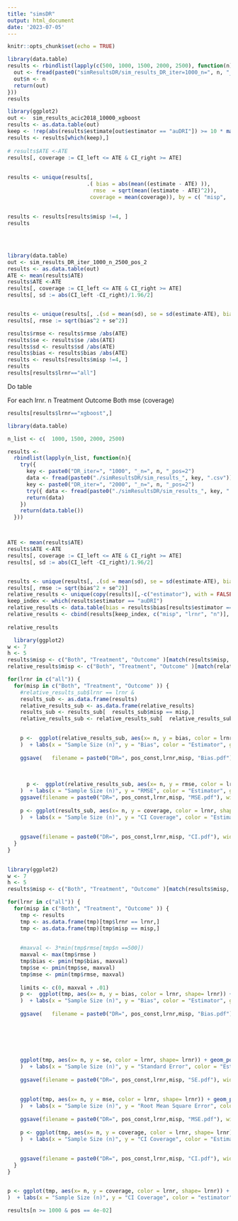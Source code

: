 ```yaml
---
title: "simsDR"
output: html_document
date: '2023-07-05'
---
```


```r
knitr::opts_chunk$set(echo = TRUE)
```

```r
library(data.table)
results <- rbindlist(lapply(c(500, 1000, 1500, 2000, 2500), function(n) {
  out <- fread(paste0("simResultsDR/sim_results_DR_iter=1000_n=", n, "_pos=2.csv"))
  out$n <- n
  return(out)
}))
results
```

```r
library(ggplot2)
out <-  sim_results_acic2018_10000_xgboost
results <- as.data.table(out)
keep <- !rep(abs(results$estimate[out$estimator == "auDRI"]) >= 10 * max(abs(results$ATE)) | abs(results$estimate[results$estimator == "AIPW"]) >= 10 * max(abs(results$ATE)), each = 2)
results <- results[which(keep),]
 
# results$ATE <-ATE
results[, coverage := CI_left <= ATE & CI_right >= ATE]
 
 
results <- unique(results[,
                         .( bias = abs(mean((estimate - ATE) )), 
                           rmse  = sqrt(mean((estimate - ATE)^2)),
                          coverage = mean(coverage)), by = c( "misp",   "estimator", "lrnr")])
 
 
results <- results[results$misp !=4, ]
results
 

 
```





```r
library(data.table)
out <- sim_results_DR_iter_1000_n_2500_pos_2
results <- as.data.table(out)
ATE <- mean(results$ATE)
results$ATE <-ATE
results[, coverage := CI_left <= ATE & CI_right >= ATE]
results[, sd := abs(CI_left -CI_right)/1.96/2]


results <- unique(results[, .(sd = mean(sd), se = sd(estimate-ATE), bias = abs(mean(estimate - ATE)), coverage = mean(coverage)), by = c( "misp",   "estimator", "lrnr")])
results[, rmse := sqrt(bias^2 + se^2)]

results$rmse <- results$rmse /abs(ATE)
results$se <- results$se /abs(ATE)
results$sd <- results$sd /abs(ATE)
results$bias <- results$bias /abs(ATE)
results <- results[results$misp !=4, ]
results
results[results$lrnr=="all"]


```

Do table

For each lrnr.
n  Treatment Outcome Both
mse (coverage)


```r
results[results$lrnr=="xgboost",]

```

```r
library(data.table)

n_list <- c(  1000, 1500, 2000, 2500)

results <-
  rbindlist(lapply(n_list, function(n){
    try({
      key <- paste0("DR_iter=", "1000", "_n=", n, "_pos=2")
      data <- fread(paste0("./simResultsDR/sim_results_", key, ".csv"))
      key <- paste0("DR_iter=", "2000", "_n=", n, "_pos=2")
      try({ data <- fread(paste0("./simResultsDR/sim_results_", key, ".csv"))})
      return(data)
    })
    return(data.table())
  }))



ATE <- mean(results$ATE)
results$ATE <-ATE
results[, coverage := CI_left <= ATE & CI_right >= ATE]
results[, sd := abs(CI_left -CI_right)/1.96/2]


results <- unique(results[, .(sd = mean(sd), se = sd(estimate-ATE), bias = abs(mean(estimate - ATE)), coverage = mean(coverage)), by = c( "misp",   "estimator", "lrnr", "n", "pos_const")])
results[, rmse := sqrt(bias^2 + se^2)]
relative_results <- unique(copy(results)[,-c("estimator"), with = FALSE])
keep_index <- which(results$estimator == "auDRI")
relative_results <- data.table(bias = results$bias[results$estimator == "auDRI"] / results$bias[results$estimator == "AIPW"], rmse = results$rmse[results$estimator == "auDRI"] / results$rmse[results$estimator == "AIPW"] )
relative_results <- cbind(results[keep_index, c("misp", "lrnr", "n")], relative_results)
  
relative_results

  library(ggplot2)
w <- 7
h <- 5
results$misp <- c("Both", "Treatment", "Outcome" )[match(results$misp, c("1", "2", "3" ))]
relative_results$misp <- c("Both", "Treatment", "Outcome" )[match(relative_results$misp, c("1", "2", "3" ))]

for(lrnr in c("all")) {
  for(misp in c("Both", "Treatment", "Outcome" )) {
    #relative_results_sub$lrnr == lrnr &
    results_sub <- as.data.frame(results)
    relative_results_sub <- as.data.frame(relative_results)
    results_sub <- results_sub[  results_sub$misp == misp,]
    relative_results_sub <- relative_results_sub[  relative_results_sub$misp == misp,]

  
    p <-  ggplot(relative_results_sub, aes(x= n, y = bias, color = lrnr, shape= lrnr)) + geom_point(size = 4) + geom_line( color="grey", linetype = "dashed")   + theme_bw() +     theme(  text = element_text(size=18), axis.text.x = element_text(size = 14 , hjust = 1, vjust = 0.5), legend.position = "bottom",   legend.box = "horizontal" 
    )  + labs(x = "Sample Size (n)", y = "Bias", color = "Estimator", group = "Estimator", shape= "Estimator") 
    
    ggsave(   filename = paste0("DR=", pos_const,lrnr,misp, "Bias.pdf") , width = w, height = h)
    
    
    
      p <-  ggplot(relative_results_sub, aes(x= n, y = rmse, color = lrnr, shape= lrnr)) + geom_point(size = 4) + geom_line( color="grey", linetype = "dashed")   + theme_bw() +     theme(  text = element_text(size=18), axis.text.x = element_text(size = 14 , hjust = 1, vjust = 0.5), legend.position = "bottom",   legend.box = "horizontal" 
    )  + labs(x = "Sample Size (n)", y = "RMSE", color = "Estimator", group = "Estimator", shape= "Estimator") 
    ggsave(filename = paste0("DR=", pos_const,lrnr,misp, "MSE.pdf"), width = w, height = h)
    
    p <- ggplot(results_sub, aes(x= n, y = coverage, color = lrnr, shape= lrnr)) + geom_point(size = 4) + geom_line( color="grey", linetype = "dashed")  + facet_wrap(~estimator, ncol =2)+ scale_y_continuous(limits = c(min(results_sub$coverage), 0.97)) + geom_hline(yintercept = 0.95, color = "grey") + theme_bw() +     theme(  text = element_text(size=18), axis.text.x = element_text(size = 14 , hjust = 1, vjust = 0.5), legend.position = "bottom",   legend.box = "horizontal" 
    )  + labs(x = "Sample Size (n)", y = "CI Coverage", color = "Estimator", group = "Estimator", shape= "Estimator")  
    
    
    ggsave(filename = paste0("DR=", pos_const,lrnr,misp, "CI.pdf"), width = w, height = h)
  }
}
 

```

```r
library(ggplot2)
w <- 7
h <- 5
results$misp <- c("Both", "Treatment", "Outcome" )[match(results$misp, c("1", "2", "3" ))]

for(lrnr in c("all")) {
  for(misp in c("Both", "Treatment", "Outcome" )) {
    tmp <- results
    tmp <- as.data.frame(tmp)[tmp$lrnr == lrnr,]
    tmp <- as.data.frame(tmp)[tmp$misp == misp,]
    
    
    #maxval <- 3*min(tmp$rmse[tmp$n ==500])
    maxval <- max(tmp$rmse )
    tmp$bias <- pmin(tmp$bias, maxval)
    tmp$se <- pmin(tmp$se, maxval)
    tmp$mse <- pmin(tmp$rmse, maxval)
    
    limits <- c(0, maxval + .01)
    p <-  ggplot(tmp, aes(x= n, y = bias, color = lrnr, shape= lrnr)) + geom_point(size = 4) + geom_line( color="grey", linetype = "dashed") +  facet_wrap(~estimator, ncol =2)  + theme_bw() +     theme(  text = element_text(size=18), axis.text.x = element_text(size = 14 , hjust = 1, vjust = 0.5), legend.position = "bottom",   legend.box = "horizontal" 
    )  + labs(x = "Sample Size (n)", y = "Bias", color = "Estimator", group = "Estimator", shape= "Estimator") +  scale_y_continuous( limits = limits) 
    
    ggsave(   filename = paste0("DR=", pos_const,lrnr,misp, "Bias.pdf") , width = w, height = h)
    
    
    
    
    
    
    ggplot(tmp, aes(x= n, y = se, color = lrnr, shape= lrnr)) + geom_point(size = 4) + geom_line( color="grey", linetype = "dashed")  + facet_wrap(~estimator, ncol =2) + theme_bw()  +     theme(  text = element_text(size=18), axis.text.x = element_text(size = 14 , hjust = 1, vjust = 0.5), legend.position = "bottom",   legend.box = "horizontal" 
    )  + labs(x = "Sample Size (n)", y = "Standard Error", color = "Estimator", group = "Estimator", shape= "Estimator") +  scale_y_continuous( limits = limits)
    
    ggsave(filename = paste0("DR=", pos_const,lrnr,misp, "SE.pdf"), width = w, height = h)
    
    
    ggplot(tmp, aes(x= n, y = mse, color = lrnr, shape= lrnr)) + geom_point(size = 4)  + geom_line( color="grey", linetype = "dashed") + facet_wrap(~estimator, ncol =2) + theme_bw()  +     theme(  text = element_text(size=18), axis.text.x = element_text(size = 14 , hjust = 1, vjust = 0.5), legend.position = "bottom",   legend.box = "horizontal" 
    )  + labs(x = "Sample Size (n)", y = "Root Mean Square Error", color = "Estimator", group = "Estimator", shape= "Estimator")  +  scale_y_continuous( limits = limits)
    
    ggsave(filename = paste0("DR=", pos_const,lrnr,misp, "MSE.pdf"), width = w, height = h)
    
    p <- ggplot(tmp, aes(x= n, y = coverage, color = lrnr, shape= lrnr)) + geom_point(size = 4) + geom_line( color="grey", linetype = "dashed")  + facet_wrap(~estimator, ncol =2)+ scale_y_continuous(limits = c(min(tmp$coverage), 0.97)) + geom_hline(yintercept = 0.95, color = "grey") + theme_bw() +     theme(  text = element_text(size=18), axis.text.x = element_text(size = 14 , hjust = 1, vjust = 0.5), legend.position = "bottom",   legend.box = "horizontal" 
    )  + labs(x = "Sample Size (n)", y = "CI Coverage", color = "Estimator", group = "Estimator", shape= "Estimator")  
    
    
    ggsave(filename = paste0("DR=", pos_const,lrnr,misp, "CI.pdf"), width = w, height = h)
  }
}


p <- ggplot(tmp, aes(x= n, y = coverage, color = lrnr, shape= lrnr)) + geom_point(size = 4) + facet_wrap(~estimator, ncol =2)+ scale_y_log10() + geom_hline(yintercept = 0.95, color = "grey") + theme_bw() +     theme(  text = element_text(size=18), axis.text.x = element_text(size = 14 , hjust = 1, vjust = 0.5), legend.position = "bottom",   legend.box = "horizontal" , legend.title = element_blank()
)  + labs(x = "Sample Size (n)", y = "CI Coverage", color = "estimator", group = "estimator", shape= "estimator")  


```



```r

results[n >= 1000 & pos == 4e-02]

```
